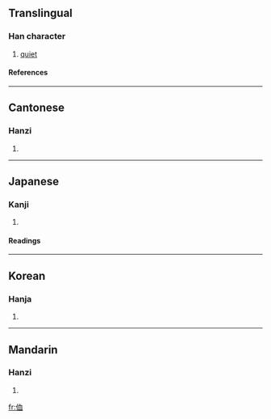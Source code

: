 ==Translingual==
===Han character===
{{Han char|rad=人|as=06|sn=8|four=2721<sub>0</sub>|canj=人竹月廿 (OHBT)}}
# [[quiet]]
====References====
{{Han ref|kx=0102.040|dkj=00593|dj=0216.040|hdz=10149.080|uh=4F90|ud=20368|bh=CBC4|bd=52164}}
----
==Cantonese==
===Hanzi===
{{yue-hanzi|jyut=|y=gwik1}}
# {{defn|Cantonese}}
----
==Japanese==
===Kanji===
{{ja-kanji|grade=|rs=人06}}
# {{defn|Japanese}} 
====Readings====
{{ja-readings|on=[[きょく]] (kyoku), [[けき]] (keki), [[き]] (ki)|kun=[[しずか]] (shizuka), [[さびしい]] (sabishii)}}
----
==Korean==
===Hanja===
{{ko-hanja|hangeul=혁|rv=hyeok|mr=hyŏk}}
# {{defn|Korean}}
----
==Mandarin==
===Hanzi===
{{cmn-hanzi|pin=[[xù]] (xu4)|wg=hsü<sup>4</sup>}}
# {{defn|Mandarin}}

[[fr:侐]]